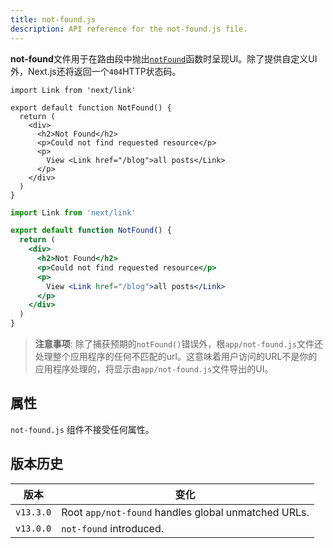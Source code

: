 ```yaml
---
title: not-found.js
description: API reference for the not-found.js file.
---
```



**not-found**文件用于在路由段中抛出[`notFound`](/docs/app/api-reference/functions/not-found)函数时呈现UI。除了提供自定义UI外，Next.js还将返回一个`404`HTTP状态码。

```tsx title="app/blog/not-found.tsx" switcher
import Link from 'next/link'

export default function NotFound() {
  return (
    <div>
      <h2>Not Found</h2>
      <p>Could not find requested resource</p>
      <p>
        View <Link href="/blog">all posts</Link>
      </p>
    </div>
  )
}
```

```jsx title="app/blog/not-found.js" switcher
import Link from 'next/link'

export default function NotFound() {
  return (
    <div>
      <h2>Not Found</h2>
      <p>Could not find requested resource</p>
      <p>
        View <Link href="/blog">all posts</Link>
      </p>
    </div>
  )
}
```

> **注意事项**: 除了捕获预期的`notFound()`错误外，根`app/not-found.js`文件还处理整个应用程序的任何不匹配的url。这意味着用户访问的URL不是你的应用程序处理的，将显示由`app/not-found.js`文件导出的UI。

## 属性

`not-found.js` 组件不接受任何属性。

## 版本历史

| 版本      | 变化                                                |
| --------- | --------------------------------------------------- |
| `v13.3.0` | Root `app/not-found` handles global unmatched URLs. |
| `v13.0.0` | `not-found` introduced.                             |
